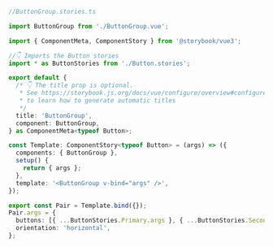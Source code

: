 ```ts
//ButtonGroup.stories.ts

import ButtonGroup from './ButtonGroup.vue';

import { ComponentMeta, ComponentStory } from '@storybook/vue3';

//👇 Imports the Button stories
import * as ButtonStories from './Button.stories';

export default {
  /* 👇 The title prop is optional.
   * See https://storybook.js.org/docs/vue/configure/overview#configure-story-loading
   * to learn how to generate automatic titles
   */
  title: 'ButtonGroup',
  component: ButtonGroup,
} as ComponentMeta<typeof Button>;

const Template: ComponentStory<typeof Button> = (args) => ({
  components: { ButtonGroup },
  setup() {
    return { args };
  },
  template: '<ButtonGroup v-bind="args" />',
});

export const Pair = Template.bind({});
Pair.args = {
  buttons: [{ ...ButtonStories.Primary.args }, { ...ButtonStories.Secondary.args }],
  orientation: 'horizontal',
};
```
